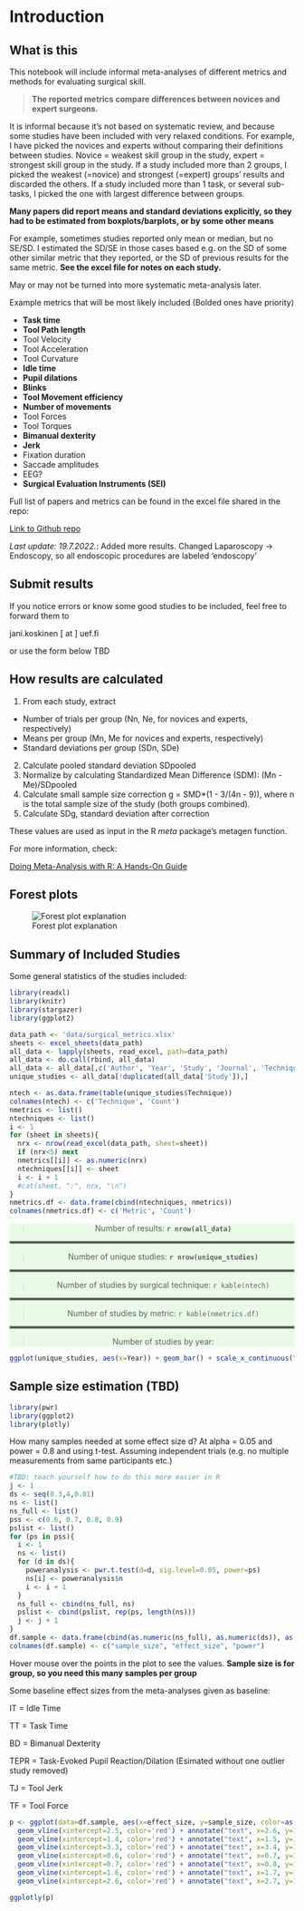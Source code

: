 
# **Introduction**

## What is this

This notebook will include informal meta-analyses of different metrics and methods
for evaluating surgical skill.


>**The reported metrics compare differences between novices and expert surgeons.**


It is informal because it's not based on systematic review,
and because some studies have been included with very relaxed conditions. For example,
I have picked the novices and experts without comparing their definitions between studies. 
Novice = weakest skill group in the study, expert = strongest skill group in the study.
If a study included more than 2 groups, I picked the weakest (=novice) and strongest (=expert)
groups' results and discarded the others. If a study included more than 1 task, or several sub-tasks, I picked the one with largest difference between groups.

**Many papers did report means and standard deviations explicitly, so they had to be estimated from boxplots/barplots, or by some other means**

For example, sometimes studies reported only mean or median, but no SE/SD. I estimated the SD/SE in those cases based e.g. on the SD of some other similar metric that they reported, or the SD of previous results for the same metric. **See the excel file for notes on each study.**

May or may not be turned into more systematic meta-analysis later.

Example metrics that will be most likely included (Bolded ones have priority)

- **Task time**
- **Tool Path length**
- Tool Velocity
- Tool Acceleration
- Tool Curvature
- **Idle time**
- **Pupil dilations**
- **Blinks**
- **Tool Movement efficiency**
- **Number of movements**
- Tool Forces
- Tool Torques
- **Bimanual dexterity**
- **Jerk**
- Fixation duration
- Saccade amplitudes
- EEG?
- **Surgical Evaluation Instruments (SEI)**

Full list of papers and metrics can be found in the excel file shared in the repo:

[Link to Github repo](https://github.com/jpkos/surg-mveta)

*Last update: 19.7.2022.*: Added more results. Changed Laparoscopy -> Endoscopy, so all endoscopic procedures are labeled 'endoscopy'

## Submit results

If you notice errors or know some good studies to be included, feel free to forward them to

jani.koskinen [ at ] uef.fi

or use the form below TBD
<!--
<iframe src="https://docs.google.com/forms/d/e/1FAIpQLSdZQOqK2r6j1hXMFhraIdsLXZebgS8va0-Vbv7-v5_eSoiBSg/viewform?embedded=true" width="640" height="640" frameborder="0" marginheight="0" marginwidth="0">Loading…</iframe> -->


## How results are calculated

1. From each study, extract
  + Number of trials per group (Nn, Ne, for novices and experts, respectively)
  + Means per group (Mn, Me for novices and experts, respectively)
  + Standard deviations per group (SDn, SDe)
2. Calculate pooled standard deviation SDpooled
3. Normalize by calculating Standardized Mean Difference (SDM): (Mn - Me)/SDpooled
4. Calculate small sample size correction g = SMD*(1 - 3/(4n - 9)), where n is the total sample size of the study (both groups combined).
5. Calculate SDg, standard deviation after correction

These values are used as input in the R *meta* package's metagen function.

For more information, check:

[Doing Meta-Analysis with R: A Hands-On Guide](https://bookdown.org/MathiasHarrer/Doing_Meta_Analysis_in_R/)

## Forest plots

![Forest plot explanation](figures/forest-explanation.png)

## Summary of Included Studies

Some general statistics of the studies included:
```r
library(readxl)
library(knitr)
library(stargazer)
library(ggplot2)
```
```r
data_path <- 'data/surgical_metrics.xlsx'
sheets <- excel_sheets(data_path)
all_data <- lapply(sheets, read_excel, path=data_path)
all_data <- do.call(rbind, all_data)
all_data <- all_data[,c('Author', 'Year', 'Study', 'Journal', 'Technique')]
unique_studies <- all_data[!duplicated(all_data['Study']),]
```

```r
ntech <- as.data.frame(table(unique_studies$Technique))
colnames(ntech) <- c('Technique', 'Count')
nmetrics <- list()
ntechniques <- list()
i <- 1
for (sheet in sheets){
  nrx <- nrow(read_excel(data_path, sheet=sheet))
  if (nrx<5) next
  nmetrics[[i]] <- as.numeric(nrx)
  ntechniques[[i]] <- sheet
  i <- i + 1
  #cat(sheet, ":", nrx, "\n")
}
nmetrics.df <- data.frame(cbind(ntechniques, nmetrics))
colnames(nmetrics.df) <- c('Metric', 'Count')
```
<center>
<div style="background-color:rgba(63, 237, 40, 0.1);">

> Number of results: **`r nrow(all_data)` **

<hr style="border:2px solid gray">

> Number of unique studies: **`r nrow(unique_studies)`**

<hr style="border:2px solid gray">

> Number of studies by surgical technique: `r kable(ntech)`

<hr style="border:2px solid gray">

> Number of studies by metric: `r kable(nmetrics.df)`

<hr style="border:2px solid gray">

> Number of studies by year:

</div>
```r
ggplot(unique_studies, aes(x=Year)) + geom_bar() + scale_x_continuous("Year") + scale_y_continuous("Number of studies")
```
</center>


## Sample size estimation (TBD)


```r
library(pwr)
library(ggplot2)
library(plotly)
```

How many samples needed at some effect size d? At alpha = 0.05 and power = 0.8 and using t-test. Assuming independent trials (e.g. no multiple measurements from same participants etc.)

```r
#TBD: teach yourself how to do this more easier in R
j <- 1
ds <- seq(0.3,4,0.01)
ns <- list()
ns_full <- list()
pss <- c(0.6, 0.7, 0.8, 0.9)
pslist <- list()
for (ps in pss){
  i <- 1
  ns <- list()
  for (d in ds){
    poweranalysis <- pwr.t.test(d=d, sig.level=0.05, power=ps)
    ns[i] <- poweranalysis$n
    i <- i + 1
  }
  ns_full <- cbind(ns_full, ns)
  pslist <- cbind(pslist, rep(ps, length(ns)))
  j <- j + 1
}
df.sample <- data.frame(cbind(as.numeric(ns_full), as.numeric(ds)), as.numeric(pslist))
colnames(df.sample) <- c("sample_size", "effect_size", "power")

```

Hover mouse over the points in the plot to see the values. **Sample size is for group, so you need this many samples per group**

Some baseline effect sizes from the meta-analyses given as baseline:

IT = Idle Time

TT = Task Time

BD = Bimanual Dexterity

TEPR = Task-Evoked Pupil Reaction/Dilation (Esimated without one outlier study removed)

TJ = Tool Jerk

TF = Tool Force

```r
p <- ggplot(data=df.sample, aes(x=effect_size, y=sample_size, color=as.factor(power))) + geom_line() + scale_y_continuous(breaks = scales::pretty_breaks(n = 20)) + scale_x_continuous(breaks = scales::pretty_breaks(n = 20)) + labs(x="Effect size d", y="Sample size n", color="Power") + 
  geom_vline(xintercept=2.5, color='red') + annotate("text", x=2.6, y=150, label="TT", color='red') +
  geom_vline(xintercept=1.4, color='red') + annotate("text", x=1.5, y=150, label="IT", color='red') + 
  geom_vline(xintercept=3.3, color='red') + annotate("text", x=3.4, y=150, label="BD", color='red') +
  geom_vline(xintercept=0.6, color='red') + annotate("text", x=0.7, y=150, label="TEPR", color='red') + 
  geom_vline(xintercept=0.7, color='red') + annotate("text", x=0.8, y=170, label="TJ", color='red') +
  geom_vline(xintercept=1.6, color='red') + annotate("text", x=1.7, y=170, label="TF", color='red') +
  geom_vline(xintercept=2.6, color='red') + annotate("text", x=2.7, y=170, label="OSATS", color='red') 

ggplotly(p)
```



